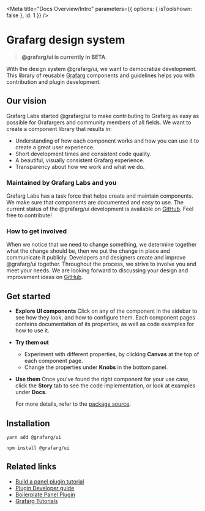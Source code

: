 
<Meta title="Docs Overview/Intro" parameters={{ options: { isToolshown: false }, id: 1 }} />

# Grafarg design system

> **@grafarg/ui is currently in BETA**.

With the design system @grafarg/ui, we want to democratize development. This library of reusable [Grafarg](https://github.com/famarker/grafarg) components and guidelines helps you with contribution and plugin development.

## Our vision
Grafarg Labs started @grafarg/ui to make contributing to Grafarg as easy as possible for Grafargers and community members of all fields. We want to create a component library that results in:
- Understanding of how each component works and how you can use it to create a great user experience. 
- Short development times and consistent code quality.
- A beautiful, visually consistent Grafarg experience.
- Transparency about how we work and what we do.

### Maintained by Grafarg Labs and you
Grafarg Labs has a task force that helps create and maintain components. We make sure that components are documented and easy to use. The current status of the @grafarg/ui development is available on [GitHub](https://github.com/famarker/grafarg/projects/26). Feel free to contribute!

### How to get involved
When we notice that we need to change something, we determine together what the change should be, then we put the change in place and communicate it publicly. Developers and designers create and improve @grafarg/ui together. Throughout the process, we strive to involve you and meet your needs. We are looking forward to discussing your design and improvement ideas on [GitHub](https://github.com/famarker/grafarg/projects/26). 

## Get started

- **Explore UI components**
  Click on any of the component in the sidebar to see how they look, and how to configure them. Each component pages contains documentation of its properties, as well as code examples for how to use it.
- **Try them out**
  - Experiment with different properties, by clicking **Canvas** at the top of each component page.
  - Change the properties under **Knobs** in the bottom panel.
- **Use them**
  Once you've found the right component for your use case, click the **Story** tab to see the code implementation, or look at examples under **Docs**.

  For more details, refer to the [package source](https://github.com/famarker/grafarg/tree/master/packages/grafarg-ui).

## Installation

`yarn add @grafarg/ui`

`npm install @grafarg/ui`

## Related links

- [Build a panel plugin tutorial](https://grafarg.com/tutorials/build-a-panel-plugin/#0)
- [Plugin Developer guide](https://grafarg.com/docs/grafarg/latest/plugins/developing/development/)
- [Boilerplate Panel Plugin](https://github.com/famarker/simple-react-panel)
- [Grafarg Tutorials](https://grafarg.com/tutorials/)

